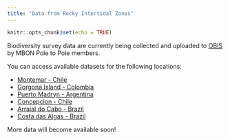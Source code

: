 ```yaml
---
title: "Data from Rocky Intertidal Zones"
---
```


```r
knitr::opts_chunk$set(echo = TRUE)
```

Biodiversity survey data are currently being collected and uploaded to [OBIS](https://obis.org/) by MBON Pole to Pole members. 

You can access available datasets for the following locations:

- [Montemar - Chile](https://obis.org/dataset/5e009291-b1ce-454f-bbcf-d98142eaeda9)
- [Gorgona Island - Colombia](https://obis.org/dataset/871e92ab-2a00-4851-b948-cb6dda862f9c)
- [Puerto Madryn - Argentina](https://obis.org/dataset/1d8fb994-64af-4a57-abe2-19573cc91f85)
- [Concepcion - Chile](https://obis.org/dataset/e4a2fe06-f082-4f36-9165-73263a121508)
- [Arraial do Cabo - Brazil](https://obis.org/dataset/7ece3f71-6bae-4cc4-8619-d560a564f187)
- [Costa das Algas - Brazil](https://obis.org/dataset/29059698-61ea-4882-9e1f-fca042056ddf)

More data will become available soon!

